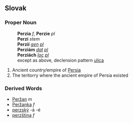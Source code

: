 ==Slovak==
===Proper Noun===
:'''Perzia''' ''f'', '''Perzie''' ''pl''
:'''Perzi''' ''stem''
:'''Perzií''' ''[[genitive|gen]] [[plural|pl]]''
:'''Perziám''' ''[[dative|dat]] [[plural|pl]]''
:'''Perziách''' ''[[locative|loc]] [[plural|pl]]''
:except as above, declension pattern [[Slovak declension pattern ulica|ulica]]
# Ancient country/empire of [[Persia]]
# The teritorry where the ancient empire of Persia existed
===Derived Words===
* [[Peržan]] ''m''
* [[Peržanka]] ''f''
* [[perzský]] -á -é
* [[perzština]] ''f''